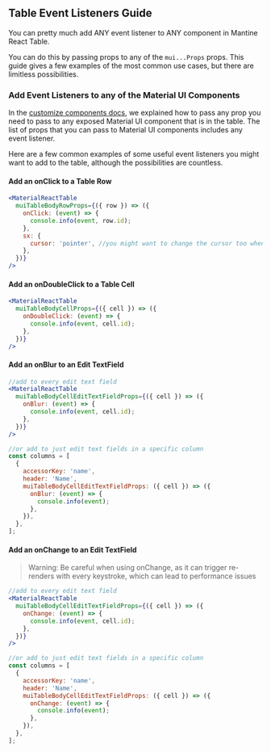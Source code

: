 
<Head>
  <title>Table Event Listeners Guide - Mantine React Table Docs</title>
  <meta
    name="description"
    content="How to add event listeners such as onClicks and onChange events to components in Mantine React Table"
  />
</Head>

## Table Event Listeners Guide

You can pretty much add ANY event listener to ANY component in Mantine React Table.

You can do this by passing props to any of the `mui...Props` props. This guide gives a few examples of the most common use cases, but there are limitless possibilities.

### Add Event Listeners to any of the Material UI Components

In the [customize components docs](/docs/guides/customize-components#material-ui-prop-types), we explained how to pass any prop you need to pass to any exposed Material UI component that is in the table. The list of props that you can pass to Material UI components includes any event listener.

Here are a few common examples of some useful event listeners you might want to add to the table, although the possibilities are countless.

#### Add an onClick to a Table Row

```jsx
<MaterialReactTable
  muiTableBodyRowProps={({ row }) => ({
    onClick: (event) => {
      console.info(event, row.id);
    },
    sx: {
      cursor: 'pointer', //you might want to change the cursor too when adding an onClick
    },
  })}
/>
```

#### Add an onDoubleClick to a Table Cell

```jsx
<MaterialReactTable
  muiTableBodyCellProps={({ cell }) => ({
    onDoubleClick: (event) => {
      console.info(event, cell.id);
    },
  })}
/>
```

#### Add an onBlur to an Edit TextField

```jsx
//add to every edit text field
<MaterialReactTable
  muiTableBodyCellEditTextFieldProps={({ cell }) => ({
    onBlur: (event) => {
      console.info(event, cell.id);
    },
  })}
/>
```

```jsx
//or add to just edit text fields in a specific column
const columns = [
  {
    accessorKey: 'name',
    header: 'Name',
    muiTableBodyCellEditTextFieldProps: ({ cell }) => ({
      onBlur: (event) => {
        console.info(event);
      },
    }),
  },
];
```

#### Add an onChange to an Edit TextField

> Warning: Be careful when using onChange, as it can trigger re-renders with every keystroke, which can lead to performance issues

```jsx
//add to every edit text field
<MaterialReactTable
  muiTableBodyCellEditTextFieldProps={({ cell }) => ({
    onChange: (event) => {
      console.info(event, cell.id);
    },
  })}
/>
```

```jsx
//or add to just edit text fields in a specific column
const columns = [
  {
    accessorKey: 'name',
    header: 'Name',
    muiTableBodyCellEditTextFieldProps: ({ cell }) => ({
      onChange: (event) => {
        console.info(event);
      },
    }),
  },
];
```
